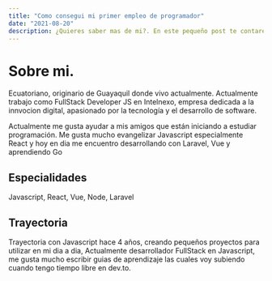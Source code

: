 ```yaml
---
title: "Como consegui mi primer empleo de programador"
date: "2021-08-20"
description: ¿Quieres saber mas de mi?. En este pequeño post te contaré como conseguí mi primer empleo de programador.
---
```


# Sobre mi.

Ecuatoriano, originario de Guayaquil donde vivo actualmente. Actualmente trabajo como FullStack Developer JS en Intelnexo, empresa dedicada a la innvocion digital, apasionado por la tecnología y el desarrollo de software.

Actualmente me gusta ayudar a mis amigos que están iniciando a estudiar programación. Me gusta mucho evangelizar Javascript especialmente React y hoy en dia me encuentro desarrollando con Laravel, Vue y aprendiendo Go

## Especialidades

Javascript, React, Vue, Node, Laravel

## Trayectoria

Trayectoria con Javascript hace 4 años, creando pequeños proyectos para utilizar en mi dia a dia, Actualmente desarrollador FullStack en Javascript, me gusta mucho escribir guias de aprendizaje las cuales voy subiendo cuando tengo tiempo libre en dev.to.
